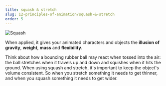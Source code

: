 ```yaml
---
title: squash & stretch
slug: 12-principles-of-animation/squash-&-stretch
order: 5
---
```


<SlideTemplate title="Squash & Stretch">

![Squash](/gif/squash.gif)

When applied, it gives your animated characters and objects the **illusion of gravity**, **weight**, **mass** and **flexibility**.

</SlideTemplate>

<Hint>
  Think about how a bouncing rubber ball may react when tossed into the air: the
  ball stretches when it travels up and down and squishes when it hits the
  ground. When using squash and stretch, it's important to keep the object's
  volume consistent. So when you stretch something it needs to get thinner, and
  when you squash something it needs to get wider.
</Hint>
